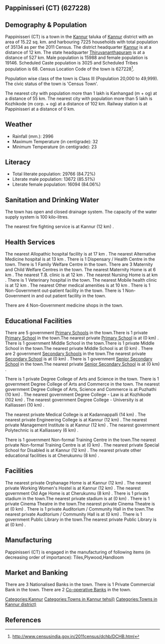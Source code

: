 {{Infobox settlement
| name=Pappinisseri (CT)
| native_name=
| native_name_lang=
| other_name=
| nickname=
| settlement_type=Town
| image_skyline=
| image_alt=
| image_caption=
| pushpin_map=India Kerala
| pushpin_label_position=right
| pushpin_map_alt=
| pushpin_map_caption=Location in Kerala, India
| latd=
| latm=
| lats=
| latNS=
| longd=
| longm=
| longs=
| longEW=
| coordinates_display=inline,title
| subdivision_type=Country
| subdivision_name={{flag|India}}
| subdivision_type1=[[States and territories of India|State]]
| subdivision_name1=Kerala 
| subdivision_type2=[[List of districts of India|District]]
| subdivision_name2=Kannur
| subdivision_type3=Tahsil
| subdivision_name3=Kannur
| website=
| established_title=<!-- Established -->
| established_date=
| founder=
| named_for=
| government_type=
| governing_body=
| unit_pref=Metric
| area_footnotes=
| area_rank=
| area_total_km2=15.22
| elevation_footnotes=
| elevation_m=
| population_total=35134
| population_as_of=2011
| population_rank=
| population_density_km2=2308
| population_demonym=
| population_footnotes=
| demographics_type1=Languages=
| demographics1_title1=Official=
| demographics1_info1=[[Malayalam language|Malayalam]]
| timezone1=[[Indian Standard Time|IST]]
| utc_offset1==+5:30
| postal_code_type=[[Postal Index Number|PIN]]
| postal_code=
| area_code_type=Telephone code
| area_code=
| registration_plate=
| blank1_name_sec1=Nearest city
| blank1_info_sec1=[[Kanhangad  (m + og)]]
| blank2_name_sec1=[[Human sex ratio|Sex ratio]]
| blank2_info_sec1=1197
| blank3_name_sec1=Literacy
| blank3_info_sec1=84.72%
| blank1_name_sec2=[[2011 Census of India|2011 census]] code
| blank1_info_sec2=627228
| footnotes=
}}

== Pappinisseri (CT) (627228) ==

== Demography & Population ==

Pappinisseri (CT) is a town in the [[Kannur]] taluka of [[Kannur]] district with an area of 15.22 sq. km. and harbouring 7225 households with total population of 35134 as per the 2011 Census. The district headquarter [[Kannur]] is at a distance of 12 km. The state headquarter [[Thiruvananthapuram]] is at a distance of 527 km. Male population is 15988 and female population is 19146. Scheduled Caste population is 3025 and Scheduled Tribes population is 68. Census Location Code of the town is 627228<ref>http://www.censusindia.gov.in/2011census/dchb/DCHB.html</ref>.

Population wise class of the town is Class III (Population 20,000 to 49,999).
The civic status of the town is 'Census Town'.

The nearest city with population more than 1 lakh is Kanhangad  (m + og) at a distance of 55 km. The nearest city with population more than 5 lakh is Kozhikode (m corp. + og) at a distance of 102 km. Railway station is at Pappinisseri at a distance of 0 km.


== Weather ==  
* Rainfall (mm.): 2996 
* Maximum Temperature (in centigrade): 32
* Minimum Temperature (in centigrade): 23


== Literacy ==  
* Total literate population: 29766 (84.72%)
* Literate male population: 13672 (85.51%)
* Literate female population: 16094 (84.06%)


== Sanitation and Drinking Water ==  
The town has open and closed drainage system.
The capacity of the water supply system is 100 kilo-litres.

The nearest fire fighting service is at Kannur (12 km) .


== Health Services ==
The nearest Allopathic hospital facility is at 17 km .
The nearest Alternative Medicine hospital is at 13 km .
There is 1 Dispensary / Health Centre in the town.
There is 1 Family Welfare Centre in the town.
There are 3 Maternity and Child Welfare Centres in the town.
The nearest Maternity Home is at 6 km .
The nearest T.B. clinic is at 12 km .
The nearest Nursing Home is at  km .
There is 1 Veterinary hospital in the town.
The nearest Mobile health clinic is at 12 km .
The nearest Other medical amenities is at 10 km .
There is 1 Non-Government out-patient facility in the town.
There is 1 Non-Government in and out patient facility in the town.

There are 4 Non-Government medicine shops in the town.


== Educational Facilities ==
There are 5 government [[Primary School]]s in the town.There is 1 private [[Primary School]] in the town.The nearest private [[Primary School]] is at  (0 km) .
There is 1 government Middle School in the town.There is 1 private Middle School in the town.The nearest private Middle School is at  (0 km) .
There are 2 government [[Secondary School]]s in the town.The nearest private [[Secondary School]] is at  (0 km) .
There is 1 government [[Senior Secondary School]] in the town.The nearest private [[Senior Secondary School]] is at  (0 km) .
 
 
 
There is 1 private Degree College of Arts and Science in the town. 
There is 1 government Degree College of Arts and Commerce in the town. 
The nearest government Degree College of Arts, Science and Commerce is at Puzhathi  (10 km) .
The nearest government Degree College - Law is at Kozhikode (102 km) .
The nearest government Degree College - University is at Kalliasseri (10 km) .
 
The nearest private Medical College is at Kadannappalli  (14 km) .
The nearest private Engineering College is at Kannur (12 km) .
The nearest private Management Institute is at Kannur (12 km) .
The nearest government Polytechnic is at Kalliassery (6 km) .
 
There is 1 government Non-formal Training Centre in the town.The nearest private Non-formal Training Centre is at  (0 km) .
The nearest private Special School for Disabled is at Kannur (12 km) .
The nearest private other educational facilities is at Cherukunnu  (8 km) .


== Facilities ==
The nearest private Orphanage Home is at Kannur (12 km) .
The nearest private Working Women's Hostel is at Kannur (12 km) .
The nearest government Old Age Home is at Cherukunnu  (8 km) .
There is 1 private stadium in the town.The nearest private stadium is at  (0 km) .
There is 1 private Cinema Theatre in the town.The nearest private Cinema Theatre is at  (0 km) .
There is 1 private Auditorium / Community Hall in the town.The nearest private Auditorium / Community Hall is at  (0 km) .
There is 1 government Public Library in the town.The nearest private Public Library is at  (0 km) .


== Manufacturing ==
Pappinisseri (CT) is engaged in the manufacturing of following items (in decreasing order of importance): Tiles,Plywood,Handloom


== Market and Banking ==
There are 3 Nationalised Banks in the town.
There is 1 Private Commercial Bank in the town.
There are 2 [[Co-operative Bank]]s in the town.




[[Categories:Kannur]]
[[Categories:Towns in Kannur tehsil)]]
[[Categories:Towns in Kannur district)]]


== References ==
{{Reflist}}



